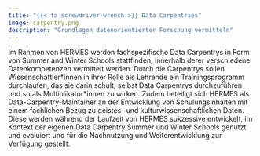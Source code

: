 ---
title: "{{< fa screwdriver-wrench >}} Data Carpentries"
image: carpentry.png
description: "Grundlagen datenorientierter Forschung vermitteln"
---

Im Rahmen von HERMES werden fachspezifische Data Carpentrys in Form von Summer and Winter Schools stattfinden, innerhalb derer verschiedene Datenkompetenzen vermittelt werden. Durch die Carpentrys sollen Wissenschaftler\*innen in ihrer Rolle als Lehrende ein Trainingsprogramm durchlaufen, das sie darin schult, selbst Data Carpentrys durchzuführen und so als Multiplikator\*innen zu wirken. Zudem beteiligt sich HERMES als Data-Carpentry-Maintainer an der Entwicklung von Schulungsinhalten mit einem fachlichen Bezug zu geistes- und kulturwissenschaftlichen Daten. Diese werden während der Laufzeit von HERMES sukzessive entwickelt, im Kontext der eigenen Data Carpentry Summer und Winter Schools genutzt und evaluiert und für die Nachnutzung und Weiterentwicklung zur Verfügung gestellt.

